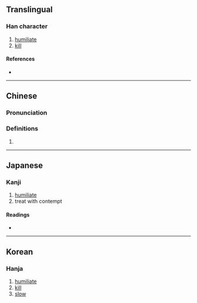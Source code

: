{{character info/new}}
==Translingual==

===Han character===
{{Han char|rn=9|rad=人|as=11|sn=13|four=27222|canj=OSMH|ids=⿰亻翏}}

# [[humiliate]]
# [[kill]]

====References====
* {{Han ref|kx=0115.230|dkj=01051|dj=0246.110|hdz=10215.080|uh=50C7|ud=20679|bh=B6CE|bd=46798}}

----

==Chinese==
{{zh-forms}}

===Pronunciation===
{{zh-pron
|m=lù
|m-s=
|dg=
|c=luk6
|c-t=
|g=
|h=pfs=
|j=
|md=
|mn=
|mn-t=
|w=
|x=
|mc=y
|oc=y
|cat=n
}}

===Definitions===
{{zh-hanzi}}

# {{rfdef|lang=zh}}

----

==Japanese==

===Kanji===
{{ja-kanji|grade=|rs=人11}}

# [[humiliate]]
# treat with contempt

====Readings====
* {{ja-readings
|goon=ろく
|kanon=りく
|on=る
|kun=はじ-, はずかし-める
}}

----

==Korean==

===Hanja===
{{ko-hanja|hangeul=륙|rv=ryuk|mr=ryuk}}

# [[humiliate]]
# [[kill]]
# [[slow]]